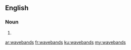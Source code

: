 ==English==

===Noun===
{{head|en|plural}}

# {{plural of|waveband|lang=en|nocat=1}}

[[ar:wavebands]]
[[fr:wavebands]]
[[ku:wavebands]]
[[my:wavebands]]